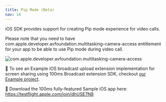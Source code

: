 ```yaml
---
title: Pip Mode (Beta)
nav: 14
---
```


iOS SDK provides support for creating Pip mode experience for video calls.

Please note that you need to have com.apple.developer.avfoundation.multitasking-camera-access entitlement for your app to be able to use Pip mode during video call.

![com.apple.developer.avfoundation.multitasking-camera-access]([/docs/v2/screenshare-dashboard.png](https://developer.apple.com/documentation/bundleresources/entitlements/com_apple_developer_avfoundation_multitasking-camera-access))


👀 To see an Example iOS broadcast upload extension implementation for screen sharing using 100ms Broadcast extension SDK, checkout [our Example project](https://github.com/100mslive/100ms-ios-sdk/tree/main/Example).

📲 Download the 100ms fully-featured Sample iOS app here: https://testflight.apple.com/join/dhUSE7N8
